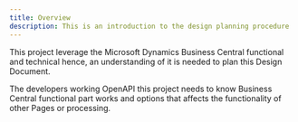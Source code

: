 ```yaml
---
title: Overview
description: This is an introduction to the design planning procedure
---
```


This project leverage the Microsoft Dynamics Business Central functional and technical hence, an understanding of it is needed to plan this Design Document. 

The developers working OpenAPI this project needs to know Business Central functional part works and options that affects the functionality of other Pages or processing.

